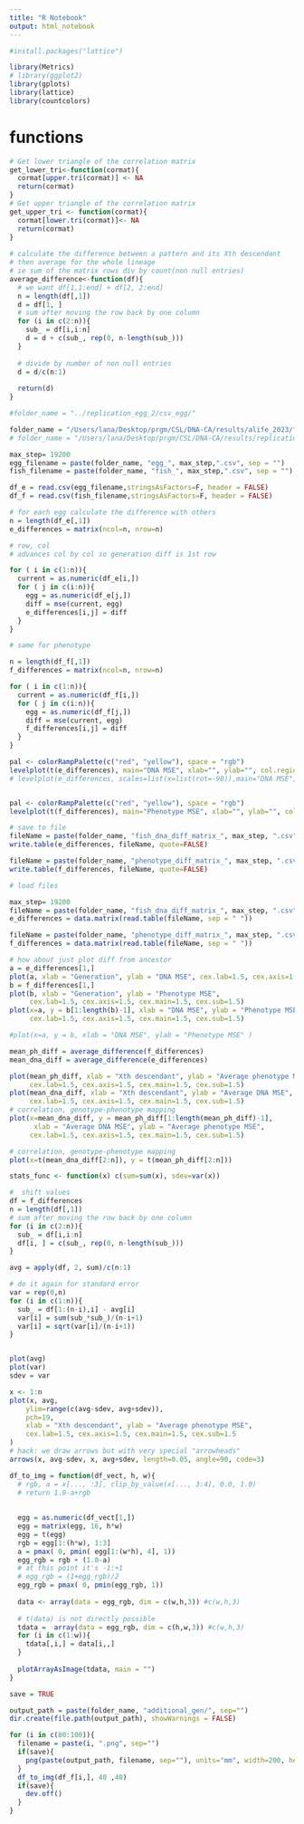 ```yaml
---
title: "R Notebook"
output: html_notebook
---
```


```r
#install.packages("lattice")

library(Metrics)
# library(ggplot2)
library(gplots)
library(lattice)
library(countcolors)
```



# functions

```r
# Get lower triangle of the correlation matrix
get_lower_tri<-function(cormat){
  cormat[upper.tri(cormat)] <- NA
  return(cormat)
}
# Get upper triangle of the correlation matrix
get_upper_tri <- function(cormat){
  cormat[lower.tri(cormat)]<- NA
  return(cormat)
}
  
# calculate the difference between a pattern and its Xth descendant
# then average for the whole lineage
# ie sum of the matrix rows div by count(non null entries)
average_difference<-function(df){
  # we want df[1,1:end] + df[2, 2:end]
  n = length(df[,1])
  d = df[1, ]
  # sum after moving the row back by one column
  for (i in c(2:n)){
    sub_ = df[i,i:n]
    d = d + c(sub_, rep(0, n-length(sub_)))
  }
  
  # divide by number of non null entries
  d = d/c(n:1)
 
  return(d)
}
```


```r
#folder_name = "../replication_egg_2/csv_egg/"

folder_name = "/Users/lana/Desktop/prgm/CSL/DNA-CA/results/alife_2023/fish/csv/1500/"
# folder_name = "/Users/lana/Desktop/prgm/CSL/DNA-CA/results/replication_fl/csv/"

max_step= 19200
egg_filename = paste(folder_name, "egg_", max_step,".csv", sep = "")
fish_filename = paste(folder_name, "fish_", max_step,".csv", sep = "")

df_e = read.csv(egg_filename,stringsAsFactors=F, header = FALSE)
df_f = read.csv(fish_filename,stringsAsFactors=F, header = FALSE)

```


```r
# for each egg calculate the difference with others
n = length(df_e[,1])
e_differences = matrix(ncol=n, nrow=n)

# row, col
# advances col by col so generation diff is 1st row

for ( i in c(1:n)){
  current = as.numeric(df_e[i,])
  for ( j in c(i:n)){
    egg = as.numeric(df_e[j,])
    diff = mse(current, egg)
    e_differences[i,j] = diff
  }
}
```

```r
# same for phenotype 

n = length(df_f[,1])
f_differences = matrix(ncol=n, nrow=n)

for ( i in c(1:n)){
  current = as.numeric(df_f[i,])
  for ( j in c(i:n)){
    egg = as.numeric(df_f[j,])
    diff = mse(current, egg)
    f_differences[i,j] = diff
  }
}

```

```r
pal <- colorRampPalette(c("red", "yellow"), space = "rgb")
levelplot(t(e_differences), main="DNA MSE", xlab="", ylab="", col.regions=pal(100))#, at=seq(0, max(e_differences), length.out=16))
# levelplot(e_differences, scales=list(x=list(rot=-90)),main="DNA MSE", xlab="", ylab="", col.regions=pal(100))


pal <- colorRampPalette(c("red", "yellow"), space = "rgb")
levelplot(t(f_differences), main="Phenotype MSE", xlab="", ylab="", col.regions=pal(100))#, at=seq(0, max(e_differences), length.out=16))

```



```r
# save to file
fileName = paste(folder_name, "fish_dna_diff_matrix_", max_step, ".csv", sep="")
write.table(e_differences, fileName, quote=FALSE)

fileName = paste(folder_name, "phenotype_diff_matrix_", max_step, ".csv", sep="")
write.table(f_differences, fileName, quote=FALSE)

```

```r
# load files

max_step= 19200
fileName = paste(folder_name, "fish_dna_diff_matrix_", max_step, ".csv", sep="")
e_differences = data.matrix(read.table(fileName, sep = " "))

fileName = paste(folder_name, "phenotype_diff_matrix_", max_step, ".csv", sep="")
f_differences = data.matrix(read.table(fileName, sep = " "))
```

```r
# how about just plot diff from ancestor
a = e_differences[1,]
plot(a, xlab = "Generation", ylab = "DNA MSE", cex.lab=1.5, cex.axis=1.5, cex.main=1.5, cex.sub=1.5)
b = f_differences[1,]
plot(b, xlab = "Generation", ylab = "Phenotype MSE",
     cex.lab=1.5, cex.axis=1.5, cex.main=1.5, cex.sub=1.5)
plot(x=a, y = b[1:length(b)-1], xlab = "DNA MSE", ylab = "Phenotype MSE",
     cex.lab=1.5, cex.axis=1.5, cex.main=1.5, cex.sub=1.5)

#plot(x=a, y = b, xlab = "DNA MSE", ylab = "Phenotype MSE" )

```

```r
mean_ph_diff = average_difference(f_differences)
mean_dna_diff = average_difference(e_differences)

plot(mean_ph_diff, xlab = "Xth descendant", ylab = "Average phenotype MSE",
     cex.lab=1.5, cex.axis=1.5, cex.main=1.5, cex.sub=1.5) 
plot(mean_dna_diff, xlab = "Xth descendant", ylab = "Average DNA MSE",
     cex.lab=1.5, cex.axis=1.5, cex.main=1.5, cex.sub=1.5) 
# correlation, genotype-phenotype mapping
plot(x=mean_dna_diff, y = mean_ph_diff[1:length(mean_ph_diff)-1],
      xlab = "Average DNA MSE", ylab = "Average phenotype MSE",
     cex.lab=1.5, cex.axis=1.5, cex.main=1.5, cex.sub=1.5)

```

```r
# correlation, genotype-phenotype mapping
plot(x=t(mean_dna_diff[2:n]), y = t(mean_ph_diff[2:n]))
```

```r
stats_func <- function(x) c(sum=sum(x), sdev=var(x)) 
```

```r
#  shift values
df = f_differences
n = length(df[,1])
# sum after moving the row back by one column
for (i in c(2:n)){
  sub_ = df[i,i:n]
  df[i, ] = c(sub_, rep(0, n-length(sub_)))
}

avg = apply(df, 2, sum)/c(n:1)

# do it again for standard error
var = rep(0,n)
for (i in c(1:n)){
  sub_ = df[1:(n-i),i] - avg[i]
  var[i] = sum(sub_*sub_)/(n-i+1)
  var[i] = sqrt(var[i]/(n-i+1))
}


plot(avg)
plot(var)
sdev = var

x <- 1:n
plot(x, avg,
    ylim=range(c(avg-sdev, avg+sdev)),
    pch=19,
    xlab = "Xth descendant", ylab = "Average phenotype MSE",
    cex.lab=1.5, cex.axis=1.5, cex.main=1.5, cex.sub=1.5
)
# hack: we draw arrows but with very special "arrowheads"
arrows(x, avg-sdev, x, avg+sdev, length=0.05, angle=90, code=3)

```


```r
df_to_img = function(df_vect, h, w){
  # rgb, a = x[..., :3], clip_by_value(x[..., 3:4], 0.0, 1.0)
  # return 1.0-a+rgb
  
  
  egg = as.numeric(df_vect[1,])
  egg = matrix(egg, 16, h*w)
  egg = t(egg)
  rgb = egg[1:(h*w), 1:3]
  a = pmax( 0, pmin( egg[1:(w*h), 4], 1))
  egg_rgb = rgb + (1.0-a)
  # at this point it's -1:+1
  # egg_rgb = (1+egg_rgb)/2
  egg_rgb = pmax( 0, pmin(egg_rgb, 1))
  
  data <- array(data = egg_rgb, dim = c(w,h,3)) #c(w,h,3)
  
  # t(data) is not directly possible
  tdata =  array(data = egg_rgb, dim = c(h,w,3)) #c(w,h,3)
  for (i in c(1:w)){
    tdata[,i,] = data[i,,]
  }
  
  plotArrayAsImage(tdata, main = "")
}
```



```r
save = TRUE

output_path = paste(folder_name, "additional_gen/", sep="")
dir.create(file.path(output_path), showWarnings = FALSE)

for (i in c(80:100)){
  filename = paste(i, ".png", sep="")
  if(save){
    png(paste(output_path, filename, sep=""), units="mm", width=200, height=150, res=300)
  }
  df_to_img(df_f[i,], 40 ,40)
  if(save){
    dev.off()
  }
}


```

